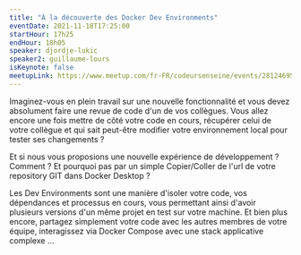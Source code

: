 ```yaml
---
title: "À la découverte des Docker Dev Environments"
eventDate: 2021-11-18T17:25:00
startHour: 17h25
endHour: 18h05
speaker: djordje-lukic
speaker2: guillaume-lours
isKeynote: false
meetupLink: https://www.meetup.com/fr-FR/codeursenseine/events/281246952/
---
```


Imaginez-vous en plein travail sur une nouvelle fonctionnalité et vous devez absolument faire une revue de code d'un de vos collègues.
Vous allez encore une fois mettre de côté votre code en cours, récupérer celui de votre collègue et qui sait peut-être modifier votre environnement local pour tester ses changements ?

Et si nous vous proposions une nouvelle expérience de développement ? Comment ?
Et pourquoi pas par un simple Copier/Coller de l'url de votre repository GIT dans Docker Desktop ?

Les Dev Environments sont une manière d'isoler votre code, vos dépendances et processus en cours, vous permettant ainsi d'avoir plusieurs versions d'un même projet en test sur votre machine.
Et bien plus encore, partagez simplement votre code avec les autres membres de votre équipe, interagissez via Docker Compose avec une stack applicative complexe ...
